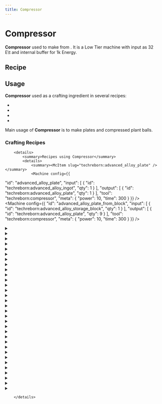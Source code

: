 ```yaml
---
title: Compressor
---
```


<ItemImage file="compressor" alt="Compressor" size="200" />

# Compressor

**Compressor** used to make <McItem slug="techreborn:copper_plate" inline={true}/> from <McItem slug="techreborn:copper_ingot" inline={true}/>. It is a Low Tier machine with input as 32 E\t and internal buffer for 1k Energy.

## Recipe

<CraftingTable recipe=" input minecraft:stone air minecraft:stone input minecraft:stone techreborn:electronic_circuit minecraft:stone input minecraft:stone techreborn:basic_machine_frame minecraft:stone output techreborn:compressor "/>

## Usage

**Compressor** used as a crafting ingredient in several recipes:

- <McItem slug="techreborn:chemical_reactor"/>
- <McItem slug="techreborn:implosion_compressor"/>
- <McItem slug="techreborn:recycler"/>
- <McItem slug="techreborn:rolling_machine"/>

Main usage of **Compressor** is to make plates and compressed plant balls.

### Crafting Recipes
		<details>
			<summary>Recipes using Compressor</summary>
			<details>
				<summary><McItem slug="techreborn:advanced_alloy_plate" /></summary>
				<Machine config={{
  "id": "advanced_alloy_plate",
  "input": [
    {
      "id": "techreborn:advanced_alloy_ingot",
      "qty": 1
    }
  ],
  "output": [
    {
      "id": "techreborn:advanced_alloy_plate",
      "qty": 1
    }
  ],
  "tool": "techreborn:compressor",
  "meta": {
    "power": 10,
    "time": 300
  }
}} />
<Machine config={{
  "id": "advanced_alloy_plate_from_block",
  "input": [
    {
      "id": "techreborn:advanced_alloy_storage_block",
      "qty": 1
    }
  ],
  "output": [
    {
      "id": "techreborn:advanced_alloy_plate",
      "qty": 9
    }
  ],
  "tool": "techreborn:compressor",
  "meta": {
    "power": 10,
    "time": 300
  }
}} />
				</details>
<details>
				<summary><McItem slug="techreborn:aluminum_plate" /></summary>
				<Machine config={{
  "id": "aluminum_plate",
  "input": [
    {
      "id": "techreborn:aluminum_ingot",
      "qty": 1
    }
  ],
  "output": [
    {
      "id": "techreborn:aluminum_plate",
      "qty": 1
    }
  ],
  "tool": "techreborn:compressor",
  "meta": {
    "power": 10,
    "time": 300
  }
}} />
<Machine config={{
  "id": "aluminum_plate_from_block",
  "input": [
    {
      "id": "techreborn:aluminum_storage_block",
      "qty": 1
    }
  ],
  "output": [
    {
      "id": "techreborn:aluminum_plate",
      "qty": 9
    }
  ],
  "tool": "techreborn:compressor",
  "meta": {
    "power": 10,
    "time": 300
  }
}} />
				</details>
<Machine config={{
  "id": "blaze_rod",
  "input": [
    {
      "id": "minecraft:blaze_powder",
      "qty": 4
    }
  ],
  "output": [
    {
      "id": "minecraft:blaze_rod",
      "qty": 1
    }
  ],
  "tool": "techreborn:compressor",
  "meta": {
    "power": 10,
    "time": 300
  }
}} />
<details>
				<summary><McItem slug="techreborn:brass_plate" /></summary>
				<Machine config={{
  "id": "brass_plate",
  "input": [
    {
      "id": "techreborn:brass_ingot",
      "qty": 1
    }
  ],
  "output": [
    {
      "id": "techreborn:brass_plate",
      "qty": 1
    }
  ],
  "tool": "techreborn:compressor",
  "meta": {
    "power": 10,
    "time": 300
  }
}} />
<Machine config={{
  "id": "brass_plate_from_block",
  "input": [
    {
      "id": "techreborn:brass_storage_block",
      "qty": 1
    }
  ],
  "output": [
    {
      "id": "techreborn:brass_plate",
      "qty": 9
    }
  ],
  "tool": "techreborn:compressor",
  "meta": {
    "power": 10,
    "time": 300
  }
}} />
				</details>
<details>
				<summary><McItem slug="techreborn:bronze_plate" /></summary>
				<Machine config={{
  "id": "bronze_plate",
  "input": [
    {
      "id": "techreborn:bronze_ingot",
      "qty": 1
    }
  ],
  "output": [
    {
      "id": "techreborn:bronze_plate",
      "qty": 1
    }
  ],
  "tool": "techreborn:compressor",
  "meta": {
    "power": 10,
    "time": 300
  }
}} />
<Machine config={{
  "id": "bronze_plate_from_block",
  "input": [
    {
      "id": "techreborn:bronze_storage_block",
      "qty": 1
    }
  ],
  "output": [
    {
      "id": "techreborn:bronze_plate",
      "qty": 9
    }
  ],
  "tool": "techreborn:compressor",
  "meta": {
    "power": 10,
    "time": 300
  }
}} />
				</details>
<Machine config={{
  "id": "calcite",
  "input": [
    {
      "id": "techreborn:calcite_dust",
      "qty": 1
    }
  ],
  "output": [
    {
      "id": "minecraft:calcite",
      "qty": 1
    }
  ],
  "tool": "techreborn:compressor",
  "meta": {
    "power": 10,
    "time": 300
  }
}} />
<Machine config={{
  "id": "carbon_plate",
  "input": [
    {
      "id": "techreborn:carbon_mesh",
      "qty": 1
    }
  ],
  "output": [
    {
      "id": "techreborn:carbon_plate",
      "qty": 1
    }
  ],
  "tool": "techreborn:compressor",
  "meta": {
    "power": 10,
    "time": 300
  }
}} />
<details>
				<summary><McItem slug="techreborn:chrome_plate" /></summary>
				<Machine config={{
  "id": "chrome_plate",
  "input": [
    {
      "id": "techreborn:chrome_ingot",
      "qty": 1
    }
  ],
  "output": [
    {
      "id": "techreborn:chrome_plate",
      "qty": 1
    }
  ],
  "tool": "techreborn:compressor",
  "meta": {
    "power": 10,
    "time": 300
  }
}} />
<Machine config={{
  "id": "chrome_plate_from_block",
  "input": [
    {
      "id": "techreborn:chrome_storage_block",
      "qty": 1
    }
  ],
  "output": [
    {
      "id": "techreborn:chrome_plate",
      "qty": 9
    }
  ],
  "tool": "techreborn:compressor",
  "meta": {
    "power": 10,
    "time": 300
  }
}} />
				</details>
<details>
				<summary><McItem slug="techreborn:coal_plate" /></summary>
				<Machine config={{
  "id": "coal_plate",
  "input": [
    {
      "id": "techreborn:coal_dust",
      "qty": 1
    }
  ],
  "output": [
    {
      "id": "techreborn:coal_plate",
      "qty": 1
    }
  ],
  "tool": "techreborn:compressor",
  "meta": {
    "power": 10,
    "time": 300
  }
}} />
<Machine config={{
  "id": "coal_plate_from_block",
  "input": [
    {
      "id": "minecraft:block_of_coal",
      "qty": 1
    }
  ],
  "output": [
    {
      "id": "techreborn:coal_plate",
      "qty": 9
    }
  ],
  "tool": "techreborn:compressor",
  "meta": {
    "power": 10,
    "time": 300
  }
}} />
				</details>
<Machine config={{
  "id": "compressed_air_cell",
  "input": [
    {
      "id": "techreborn:empty_cell",
      "qty": 1
    }
  ],
  "output": [
    {
      "id": "techreborn:compressed_air_cell",
      "qty": 1
    }
  ],
  "tool": "techreborn:compressor",
  "meta": {
    "power": 10,
    "time": 250
  }
}} />
<details>
				<summary><McItem slug="techreborn:compressed_plantball" /></summary>
				<Machine config={{
  "id": "compressed_plantball",
  "input": [
    {
      "id": "minecraft:oak_leaves",
      "qty": 8
    }
  ],
  "output": [
    {
      "id": "techreborn:compressed_plantball",
      "qty": 1
    }
  ],
  "tool": "techreborn:compressor",
  "meta": {
    "power": 2,
    "time": 400
  }
}} />
<Machine config={{
  "id": "compressed_plantball_2",
  "input": [
    {
      "id": "techreborn:plantball",
      "qty": 1
    }
  ],
  "output": [
    {
      "id": "techreborn:compressed_plantball",
      "qty": 1
    }
  ],
  "tool": "techreborn:compressor",
  "meta": {
    "power": 2,
    "time": 400
  }
}} />
<Machine config={{
  "id": "compressed_plantball_from_melon",
  "input": [
    {
      "id": "minecraft:melon_slice",
      "qty": 64
    }
  ],
  "output": [
    {
      "id": "techreborn:compressed_plantball",
      "qty": 1
    }
  ],
  "tool": "techreborn:compressor",
  "meta": {
    "power": 2,
    "time": 400
  }
}} />
				</details>
<details>
				<summary><McItem slug="techreborn:copper_plate" /></summary>
				<Machine config={{
  "id": "copper_plate",
  "input": [
    {
      "id": "minecraft:copper_ingot",
      "qty": 1
    }
  ],
  "output": [
    {
      "id": "techreborn:copper_plate",
      "qty": 1
    }
  ],
  "tool": "techreborn:compressor",
  "meta": {
    "power": 10,
    "time": 300
  }
}} />
<Machine config={{
  "id": "copper_plate_from_block",
  "input": [
    {
      "id": "minecraft:block_of_copper",
      "qty": 1
    }
  ],
  "output": [
    {
      "id": "techreborn:copper_plate",
      "qty": 9
    }
  ],
  "tool": "techreborn:compressor",
  "meta": {
    "power": 10,
    "time": 300
  }
}} />
				</details>
<details>
				<summary><McItem slug="techreborn:diamond_plate" /></summary>
				<Machine config={{
  "id": "diamond_plate",
  "input": [
    {
      "id": "techreborn:diamond_dust",
      "qty": 1
    }
  ],
  "output": [
    {
      "id": "techreborn:diamond_plate",
      "qty": 1
    }
  ],
  "tool": "techreborn:compressor",
  "meta": {
    "power": 10,
    "time": 300
  }
}} />
<Machine config={{
  "id": "diamond_plate_from_block",
  "input": [
    {
      "id": "minecraft:block_of_diamond",
      "qty": 1
    }
  ],
  "output": [
    {
      "id": "techreborn:diamond_plate",
      "qty": 9
    }
  ],
  "tool": "techreborn:compressor",
  "meta": {
    "power": 10,
    "time": 300
  }
}} />
				</details>
<details>
				<summary><McItem slug="techreborn:electrum_plate" /></summary>
				<Machine config={{
  "id": "electrum_plate",
  "input": [
    {
      "id": "techreborn:electrum_ingot",
      "qty": 1
    }
  ],
  "output": [
    {
      "id": "techreborn:electrum_plate",
      "qty": 1
    }
  ],
  "tool": "techreborn:compressor",
  "meta": {
    "power": 10,
    "time": 300
  }
}} />
<Machine config={{
  "id": "electrum_plate_from_block",
  "input": [
    {
      "id": "techreborn:electrum_storage_block",
      "qty": 1
    }
  ],
  "output": [
    {
      "id": "techreborn:electrum_plate",
      "qty": 9
    }
  ],
  "tool": "techreborn:compressor",
  "meta": {
    "power": 10,
    "time": 300
  }
}} />
				</details>
<details>
				<summary><McItem slug="techreborn:emerald_plate" /></summary>
				<Machine config={{
  "id": "emerald_plate",
  "input": [
    {
      "id": "techreborn:emerald_dust",
      "qty": 1
    }
  ],
  "output": [
    {
      "id": "techreborn:emerald_plate",
      "qty": 1
    }
  ],
  "tool": "techreborn:compressor",
  "meta": {
    "power": 10,
    "time": 300
  }
}} />
<Machine config={{
  "id": "emerald_plate_from_block",
  "input": [
    {
      "id": "minecraft:block_of_emerald",
      "qty": 1
    }
  ],
  "output": [
    {
      "id": "techreborn:emerald_plate",
      "qty": 9
    }
  ],
  "tool": "techreborn:compressor",
  "meta": {
    "power": 10,
    "time": 300
  }
}} />
				</details>
<details>
				<summary><McItem slug="techreborn:gold_plate" /></summary>
				<Machine config={{
  "id": "gold_plate",
  "input": [
    {
      "id": "minecraft:gold_ingot",
      "qty": 1
    }
  ],
  "output": [
    {
      "id": "techreborn:gold_plate",
      "qty": 1
    }
  ],
  "tool": "techreborn:compressor",
  "meta": {
    "power": 10,
    "time": 300
  }
}} />
<Machine config={{
  "id": "gold_plate_from_block",
  "input": [
    {
      "id": "minecraft:block_of_gold",
      "qty": 1
    }
  ],
  "output": [
    {
      "id": "techreborn:gold_plate",
      "qty": 9
    }
  ],
  "tool": "techreborn:compressor",
  "meta": {
    "power": 10,
    "time": 300
  }
}} />
				</details>
<details>
				<summary><McItem slug="techreborn:invar_plate" /></summary>
				<Machine config={{
  "id": "invar_plate",
  "input": [
    {
      "id": "techreborn:invar_ingot",
      "qty": 1
    }
  ],
  "output": [
    {
      "id": "techreborn:invar_plate",
      "qty": 1
    }
  ],
  "tool": "techreborn:compressor",
  "meta": {
    "power": 10,
    "time": 300
  }
}} />
<Machine config={{
  "id": "invar_plate_from_block",
  "input": [
    {
      "id": "techreborn:invar_storage_block",
      "qty": 1
    }
  ],
  "output": [
    {
      "id": "techreborn:invar_plate",
      "qty": 9
    }
  ],
  "tool": "techreborn:compressor",
  "meta": {
    "power": 10,
    "time": 300
  }
}} />
				</details>
<details>
				<summary><McItem slug="techreborn:iridium_plate" /></summary>
				<Machine config={{
  "id": "iridium_plate",
  "input": [
    {
      "id": "techreborn:iridium_ingot",
      "qty": 1
    }
  ],
  "output": [
    {
      "id": "techreborn:iridium_plate",
      "qty": 1
    }
  ],
  "tool": "techreborn:compressor",
  "meta": {
    "power": 10,
    "time": 300
  }
}} />
<Machine config={{
  "id": "iridium_plate_from_block",
  "input": [
    {
      "id": "techreborn:iridium_storage_block",
      "qty": 1
    }
  ],
  "output": [
    {
      "id": "techreborn:iridium_plate",
      "qty": 9
    }
  ],
  "tool": "techreborn:compressor",
  "meta": {
    "power": 10,
    "time": 300
  }
}} />
				</details>
<details>
				<summary><McItem slug="techreborn:iron_plate" /></summary>
				<Machine config={{
  "id": "iron_plate",
  "input": [
    {
      "id": "minecraft:iron_ingot",
      "qty": 1
    }
  ],
  "output": [
    {
      "id": "techreborn:iron_plate",
      "qty": 1
    }
  ],
  "tool": "techreborn:compressor",
  "meta": {
    "power": 10,
    "time": 300
  }
}} />
<Machine config={{
  "id": "iron_plate_from_block",
  "input": [
    {
      "id": "minecraft:block_of_iron",
      "qty": 1
    }
  ],
  "output": [
    {
      "id": "techreborn:iron_plate",
      "qty": 9
    }
  ],
  "tool": "techreborn:compressor",
  "meta": {
    "power": 10,
    "time": 300
  }
}} />
				</details>
<Machine config={{
  "id": "lapis_plate",
  "input": [
    {
      "id": "minecraft:block_of_lapis_lazuli",
      "qty": 1
    }
  ],
  "output": [
    {
      "id": "techreborn:lapis_plate",
      "qty": 1
    }
  ],
  "tool": "techreborn:compressor",
  "meta": {
    "power": 10,
    "time": 300
  }
}} />
<Machine config={{
  "id": "lazurite_plate",
  "input": [
    {
      "id": "techreborn:lazurite_dust",
      "qty": 1
    }
  ],
  "output": [
    {
      "id": "techreborn:lazurite_plate",
      "qty": 1
    }
  ],
  "tool": "techreborn:compressor",
  "meta": {
    "power": 10,
    "time": 300
  }
}} />
<details>
				<summary><McItem slug="techreborn:lead_plate" /></summary>
				<Machine config={{
  "id": "lead_plate",
  "input": [
    {
      "id": "techreborn:lead_ingot",
      "qty": 1
    }
  ],
  "output": [
    {
      "id": "techreborn:lead_plate",
      "qty": 1
    }
  ],
  "tool": "techreborn:compressor",
  "meta": {
    "power": 10,
    "time": 300
  }
}} />
<Machine config={{
  "id": "lead_plate_from_block",
  "input": [
    {
      "id": "techreborn:lead_storage_block",
      "qty": 1
    }
  ],
  "output": [
    {
      "id": "techreborn:lead_plate",
      "qty": 9
    }
  ],
  "tool": "techreborn:compressor",
  "meta": {
    "power": 10,
    "time": 300
  }
}} />
				</details>
<details>
				<summary><McItem slug="techreborn:nickel_plate" /></summary>
				<Machine config={{
  "id": "nickel_plate",
  "input": [
    {
      "id": "techreborn:nickel_ingot",
      "qty": 1
    }
  ],
  "output": [
    {
      "id": "techreborn:nickel_plate",
      "qty": 1
    }
  ],
  "tool": "techreborn:compressor",
  "meta": {
    "power": 10,
    "time": 300
  }
}} />
<Machine config={{
  "id": "nickel_plate_from_block",
  "input": [
    {
      "id": "techreborn:nickel_storage_block",
      "qty": 1
    }
  ],
  "output": [
    {
      "id": "techreborn:nickel_plate",
      "qty": 9
    }
  ],
  "tool": "techreborn:compressor",
  "meta": {
    "power": 10,
    "time": 300
  }
}} />
				</details>
<details>
				<summary><McItem slug="techreborn:obsidian_plate" /></summary>
				<Machine config={{
  "id": "obsidian_plate",
  "input": [
    {
      "id": "techreborn:obsidian_dust",
      "qty": 1
    }
  ],
  "output": [
    {
      "id": "techreborn:obsidian_plate",
      "qty": 1
    }
  ],
  "tool": "techreborn:compressor",
  "meta": {
    "power": 10,
    "time": 300
  }
}} />
<Machine config={{
  "id": "obsidian_plate_from_block",
  "input": [
    {
      "id": "minecraft:obsidian",
      "qty": 1
    }
  ],
  "output": [
    {
      "id": "techreborn:obsidian_plate",
      "qty": 9
    }
  ],
  "tool": "techreborn:compressor",
  "meta": {
    "power": 10,
    "time": 300
  }
}} />
				</details>
<details>
				<summary><McItem slug="techreborn:peridot_plate" /></summary>
				<Machine config={{
  "id": "peridot_plate",
  "input": [
    {
      "id": "techreborn:peridot_dust",
      "qty": 1
    }
  ],
  "output": [
    {
      "id": "techreborn:peridot_plate",
      "qty": 1
    }
  ],
  "tool": "techreborn:compressor",
  "meta": {
    "power": 10,
    "time": 300
  }
}} />
<Machine config={{
  "id": "peridot_plate_from_block",
  "input": [
    {
      "id": "techreborn:peridot_storage_block",
      "qty": 1
    }
  ],
  "output": [
    {
      "id": "techreborn:peridot_plate",
      "qty": 9
    }
  ],
  "tool": "techreborn:compressor",
  "meta": {
    "power": 10,
    "time": 300
  }
}} />
				</details>
<details>
				<summary><McItem slug="techreborn:platinum_plate" /></summary>
				<Machine config={{
  "id": "platinum_plate",
  "input": [
    {
      "id": "techreborn:platinum_ingot",
      "qty": 1
    }
  ],
  "output": [
    {
      "id": "techreborn:platinum_plate",
      "qty": 1
    }
  ],
  "tool": "techreborn:compressor",
  "meta": {
    "power": 10,
    "time": 300
  }
}} />
<Machine config={{
  "id": "platinum_plate_from_block",
  "input": [
    {
      "id": "techreborn:platinum_storage_block",
      "qty": 1
    }
  ],
  "output": [
    {
      "id": "techreborn:platinum_plate",
      "qty": 9
    }
  ],
  "tool": "techreborn:compressor",
  "meta": {
    "power": 10,
    "time": 300
  }
}} />
				</details>
<Machine config={{
  "id": "prismarine_bricks",
  "input": [
    {
      "id": "minecraft:prismarine_shard",
      "qty": 2
    }
  ],
  "output": [
    {
      "id": "minecraft:prismarine_bricks",
      "qty": 1
    }
  ],
  "tool": "techreborn:compressor",
  "meta": {
    "power": 10,
    "time": 300
  }
}} />
<Machine config={{
  "id": "prismarine_shard",
  "input": [
    {
      "id": "minecraft:prismarine_crystals",
      "qty": 1
    }
  ],
  "output": [
    {
      "id": "minecraft:prismarine_shard",
      "qty": 1
    }
  ],
  "tool": "techreborn:compressor",
  "meta": {
    "power": 10,
    "time": 180
  }
}} />
<Machine config={{
  "id": "quartz_plate",
  "input": [
    {
      "id": "techreborn:quartz_dust",
      "qty": 1
    }
  ],
  "output": [
    {
      "id": "techreborn:quartz_plate",
      "qty": 1
    }
  ],
  "tool": "techreborn:compressor",
  "meta": {
    "power": 10,
    "time": 300
  }
}} />
<details>
				<summary><McItem slug="techreborn:red_garnet_plate" /></summary>
				<Machine config={{
  "id": "red_garnet_plate",
  "input": [
    {
      "id": "techreborn:red_garnet_dust",
      "qty": 1
    }
  ],
  "output": [
    {
      "id": "techreborn:red_garnet_plate",
      "qty": 1
    }
  ],
  "tool": "techreborn:compressor",
  "meta": {
    "power": 10,
    "time": 300
  }
}} />
<Machine config={{
  "id": "red_garnet_plate_from_block",
  "input": [
    {
      "id": "techreborn:red_garnet_storage_block",
      "qty": 1
    }
  ],
  "output": [
    {
      "id": "techreborn:red_garnet_plate",
      "qty": 9
    }
  ],
  "tool": "techreborn:compressor",
  "meta": {
    "power": 10,
    "time": 300
  }
}} />
				</details>
<Machine config={{
  "id": "redstone_plate",
  "input": [
    {
      "id": "minecraft:block_of_redstone",
      "qty": 1
    }
  ],
  "output": [
    {
      "id": "techreborn:redstone_plate",
      "qty": 1
    }
  ],
  "tool": "techreborn:compressor",
  "meta": {
    "power": 10,
    "time": 300
  }
}} />
<details>
				<summary><McItem slug="techreborn:refined_iron_plate" /></summary>
				<Machine config={{
  "id": "refined_iron_plate",
  "input": [
    {
      "id": "techreborn:refined_iron_ingot",
      "qty": 1
    }
  ],
  "output": [
    {
      "id": "techreborn:refined_iron_plate",
      "qty": 1
    }
  ],
  "tool": "techreborn:compressor",
  "meta": {
    "power": 10,
    "time": 300
  }
}} />
<Machine config={{
  "id": "refined_iron_plate_from_block",
  "input": [
    {
      "id": "techreborn:refined_iron_storage_block",
      "qty": 1
    }
  ],
  "output": [
    {
      "id": "techreborn:refined_iron_plate",
      "qty": 9
    }
  ],
  "tool": "techreborn:compressor",
  "meta": {
    "power": 10,
    "time": 300
  }
}} />
				</details>
<details>
				<summary><McItem slug="techreborn:ruby_plate" /></summary>
				<Machine config={{
  "id": "ruby_plate",
  "input": [
    {
      "id": "techreborn:ruby_dust",
      "qty": 1
    }
  ],
  "output": [
    {
      "id": "techreborn:ruby_plate",
      "qty": 1
    }
  ],
  "tool": "techreborn:compressor",
  "meta": {
    "power": 10,
    "time": 300
  }
}} />
<Machine config={{
  "id": "ruby_plate_from_block",
  "input": [
    {
      "id": "techreborn:ruby_storage_block",
      "qty": 1
    }
  ],
  "output": [
    {
      "id": "techreborn:ruby_plate",
      "qty": 9
    }
  ],
  "tool": "techreborn:compressor",
  "meta": {
    "power": 10,
    "time": 300
  }
}} />
				</details>
<details>
				<summary><McItem slug="techreborn:sapphire_plate" /></summary>
				<Machine config={{
  "id": "sapphire_plate",
  "input": [
    {
      "id": "techreborn:sapphire_dust",
      "qty": 1
    }
  ],
  "output": [
    {
      "id": "techreborn:sapphire_plate",
      "qty": 1
    }
  ],
  "tool": "techreborn:compressor",
  "meta": {
    "power": 10,
    "time": 300
  }
}} />
<Machine config={{
  "id": "sapphire_plate_from_block",
  "input": [
    {
      "id": "techreborn:sapphire_storage_block",
      "qty": 1
    }
  ],
  "output": [
    {
      "id": "techreborn:sapphire_plate",
      "qty": 9
    }
  ],
  "tool": "techreborn:compressor",
  "meta": {
    "power": 10,
    "time": 300
  }
}} />
				</details>
<Machine config={{
  "id": "sculk",
  "input": [
    {
      "id": "minecraft:sculk_vein",
      "qty": 16
    }
  ],
  "output": [
    {
      "id": "minecraft:sculk",
      "qty": 1
    }
  ],
  "tool": "techreborn:compressor",
  "meta": {
    "power": 10,
    "time": 300
  }
}} />
<details>
				<summary><McItem slug="techreborn:silver_plate" /></summary>
				<Machine config={{
  "id": "silver_plate",
  "input": [
    {
      "id": "techreborn:silver_ingot",
      "qty": 1
    }
  ],
  "output": [
    {
      "id": "techreborn:silver_plate",
      "qty": 1
    }
  ],
  "tool": "techreborn:compressor",
  "meta": {
    "power": 10,
    "time": 300
  }
}} />
<Machine config={{
  "id": "silver_plate_from_block",
  "input": [
    {
      "id": "techreborn:silver_storage_block",
      "qty": 1
    }
  ],
  "output": [
    {
      "id": "techreborn:silver_plate",
      "qty": 9
    }
  ],
  "tool": "techreborn:compressor",
  "meta": {
    "power": 10,
    "time": 300
  }
}} />
				</details>
<details>
				<summary><McItem slug="techreborn:steel_plate" /></summary>
				<Machine config={{
  "id": "steel_plate",
  "input": [
    {
      "id": "techreborn:steel_ingot",
      "qty": 1
    }
  ],
  "output": [
    {
      "id": "techreborn:steel_plate",
      "qty": 1
    }
  ],
  "tool": "techreborn:compressor",
  "meta": {
    "power": 10,
    "time": 300
  }
}} />
<Machine config={{
  "id": "steel_plate_from_block",
  "input": [
    {
      "id": "techreborn:steel_storage_block",
      "qty": 1
    }
  ],
  "output": [
    {
      "id": "techreborn:steel_plate",
      "qty": 9
    }
  ],
  "tool": "techreborn:compressor",
  "meta": {
    "power": 10,
    "time": 300
  }
}} />
				</details>
<details>
				<summary><McItem slug="techreborn:tin_plate" /></summary>
				<Machine config={{
  "id": "tin_plate",
  "input": [
    {
      "id": "techreborn:tin_ingot",
      "qty": 1
    }
  ],
  "output": [
    {
      "id": "techreborn:tin_plate",
      "qty": 1
    }
  ],
  "tool": "techreborn:compressor",
  "meta": {
    "power": 10,
    "time": 300
  }
}} />
<Machine config={{
  "id": "tin_plate_from_block",
  "input": [
    {
      "id": "techreborn:tin_storage_block",
      "qty": 1
    }
  ],
  "output": [
    {
      "id": "techreborn:tin_plate",
      "qty": 9
    }
  ],
  "tool": "techreborn:compressor",
  "meta": {
    "power": 10,
    "time": 300
  }
}} />
				</details>
<details>
				<summary><McItem slug="techreborn:titanium_plate" /></summary>
				<Machine config={{
  "id": "titanium_plate",
  "input": [
    {
      "id": "techreborn:titanium_ingot",
      "qty": 1
    }
  ],
  "output": [
    {
      "id": "techreborn:titanium_plate",
      "qty": 1
    }
  ],
  "tool": "techreborn:compressor",
  "meta": {
    "power": 10,
    "time": 300
  }
}} />
<Machine config={{
  "id": "titanium_plate_from_block",
  "input": [
    {
      "id": "techreborn:titanium_storage_block",
      "qty": 1
    }
  ],
  "output": [
    {
      "id": "techreborn:titanium_plate",
      "qty": 9
    }
  ],
  "tool": "techreborn:compressor",
  "meta": {
    "power": 10,
    "time": 300
  }
}} />
				</details>
<details>
				<summary><McItem slug="techreborn:tungsten_plate" /></summary>
				<Machine config={{
  "id": "tungsten_plate",
  "input": [
    {
      "id": "techreborn:tungsten_ingot",
      "qty": 1
    }
  ],
  "output": [
    {
      "id": "techreborn:tungsten_plate",
      "qty": 1
    }
  ],
  "tool": "techreborn:compressor",
  "meta": {
    "power": 10,
    "time": 300
  }
}} />
<Machine config={{
  "id": "tungsten_plate_from_block",
  "input": [
    {
      "id": "techreborn:tungsten_storage_block",
      "qty": 1
    }
  ],
  "output": [
    {
      "id": "techreborn:tungsten_plate",
      "qty": 9
    }
  ],
  "tool": "techreborn:compressor",
  "meta": {
    "power": 10,
    "time": 300
  }
}} />
				</details>
<details>
				<summary><McItem slug="techreborn:tungstensteel_plate" /></summary>
				<Machine config={{
  "id": "tungstensteel_plate",
  "input": [
    {
      "id": "techreborn:tungstensteel_ingot",
      "qty": 1
    }
  ],
  "output": [
    {
      "id": "techreborn:tungstensteel_plate",
      "qty": 1
    }
  ],
  "tool": "techreborn:compressor",
  "meta": {
    "power": 10,
    "time": 300
  }
}} />
<Machine config={{
  "id": "tungstensteel_plate_from_block",
  "input": [
    {
      "id": "techreborn:tungstensteel_storage_block",
      "qty": 1
    }
  ],
  "output": [
    {
      "id": "techreborn:tungstensteel_plate",
      "qty": 9
    }
  ],
  "tool": "techreborn:compressor",
  "meta": {
    "power": 10,
    "time": 300
  }
}} />
				</details>
<details>
				<summary><McItem slug="techreborn:wood_plate" /></summary>
				<Machine config={{
  "id": "wood_plate",
  "input": [
    {
      "id": "minecraft:oak_planks",
      "qty": 1
    }
  ],
  "output": [
    {
      "id": "techreborn:wood_plate",
      "qty": 1
    }
  ],
  "tool": "techreborn:compressor",
  "meta": {
    "power": 10,
    "time": 300
  }
}} />
<Machine config={{
  "id": "wood_plate_from_dust",
  "input": [
    {
      "id": "techreborn:saw_dust",
      "qty": 2
    }
  ],
  "output": [
    {
      "id": "techreborn:wood_plate",
      "qty": 1
    }
  ],
  "tool": "techreborn:compressor",
  "meta": {
    "power": 10,
    "time": 300
  }
}} />
				</details>
<details>
				<summary><McItem slug="techreborn:yellow_garnet_plate" /></summary>
				<Machine config={{
  "id": "yellow_garnet_plate",
  "input": [
    {
      "id": "techreborn:yellow_garnet_dust",
      "qty": 1
    }
  ],
  "output": [
    {
      "id": "techreborn:yellow_garnet_plate",
      "qty": 1
    }
  ],
  "tool": "techreborn:compressor",
  "meta": {
    "power": 10,
    "time": 300
  }
}} />
<Machine config={{
  "id": "yellow_garnet_plate_from_block",
  "input": [
    {
      "id": "techreborn:yellow_garnet_storage_block",
      "qty": 1
    }
  ],
  "output": [
    {
      "id": "techreborn:yellow_garnet_plate",
      "qty": 9
    }
  ],
  "tool": "techreborn:compressor",
  "meta": {
    "power": 10,
    "time": 300
  }
}} />
				</details>
<details>
				<summary><McItem slug="techreborn:zinc_plate" /></summary>
				<Machine config={{
  "id": "zinc_plate",
  "input": [
    {
      "id": "techreborn:zinc_ingot",
      "qty": 1
    }
  ],
  "output": [
    {
      "id": "techreborn:zinc_plate",
      "qty": 1
    }
  ],
  "tool": "techreborn:compressor",
  "meta": {
    "power": 10,
    "time": 300
  }
}} />
<Machine config={{
  "id": "zinc_plate_from_block",
  "input": [
    {
      "id": "techreborn:zinc_storage_block",
      "qty": 1
    }
  ],
  "output": [
    {
      "id": "techreborn:zinc_plate",
      "qty": 9
    }
  ],
  "tool": "techreborn:compressor",
  "meta": {
    "power": 10,
    "time": 300
  }
}} />
				</details>

		</details>